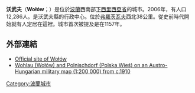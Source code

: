 {{Infobox settlement
| name = Wołów
| image_skyline = Wolow-ratusz.JPG
| image_caption = Town hall in Wołów
| image_shield = POL Wołów COA.svg
| image_flag = POL Wołów flag.svg
| pushpin_map = Poland
| pushpin_label_position = bottom
| coordinates_region = PL
| subdivision_type = 國家
| subdivision_name = {{POL}}
| subdivision_type1 = [[波蘭行政區劃|省份]]
| subdivision_name1 = [[下西里西亞省|下西里西亞]]
| subdivision_type2 = [[Powiat|County]]
| subdivision_name2 = [[Wołów_County|Wołów County]]
| subdivision_type3 = [[Gmina|Gmina]]
| subdivision_name3 = [[Gmina_Wołów|Gmina Wołów]]
| leader_title = Mayor
| leader_name = Dariusz Chmura
| established_title = City charter
| established_date = around 1285
| area_total_km2 = 18.54
| population_as_of = 2006
| population_total = 12286
| population_density_km2 = auto
| timezone = [[Central_European_Time|CET]]
| utc_offset = +1
| timezone_DST = [[Central_European_Summer_Time|CEST]]
| utc_offset_DST = +2
| latd = 51 | latm = 20 | lats = 29 | latNS = N | longd = 16 | longm = 37 | longs = 42 | longEW = E
| postal_code_type = Postal code
| postal_code = 56-100
| blank_name = [[Polish_car_number_plates|Car plates]]
| blank_info = DWL
| website = http://www.wolow.pl }} 

'''沃武夫'''（'''Wołów'''；{{lang-de|Wohlau}}）是位於[[波蘭|波蘭]]西南部[[下西里西亞省|下西里西亞省]]的城市。2006年，有人口12,286人。是沃武夫縣的行政中心。位於[[弗羅茨瓦夫|弗羅茨瓦夫]]西北38公里。從史前時代開始就有人定居在這裡。城市首次被提及是在1157年。

==外部連結==
* [http://wolow.pl/ Official site of Wołów] {{Wayback|url=http://wolow.pl/ |date=20200514212812 }}
* [http://lazarus.elte.hu/hun/digkonyv/topo/200e/34-51.jpg Wohlau (Wołów) and Polnischdorf (Polska Wieś) on an Austro-Hungarian military map (1:200 000) from c.1910] {{Wayback|url=http://lazarus.elte.hu/hun/digkonyv/topo/200e/34-51.jpg |date=20210126101325 }}

{{Coord|51|20|29|N|16|37|42|E|region:PL_type:city|display=title}}

{{Authority control}}
[[Category:波蘭城市|Category:波蘭城市]]